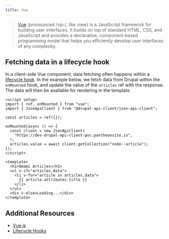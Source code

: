 ```yaml
---
title: Vue
---
```


> [Vue](https://vuejs.org/) (pronounced /vjuː/, like view) is a JavaScript framework for building user interfaces. It builds on top of standard HTML, CSS, and JavaScript and provides a declarative, component-based programming model that helps you efficiently develop user interfaces of any complexity.

## Fetching data in a lifecycle hook

In a client-side Vue component, data fetching often happens within a [lifecycle hook](https://vuejs.org/guide/essentials/lifecycle.html). In the example below, we fetch data from Drupal within the `onMounted` hook, and update the value of the `articles` ref with the response. The data will then be available for rendering in the template.

```vue live props={{ "client:visible": true }}
<script setup>
import { ref, onMounted } from "vue";
import { JsonApiClient } from "@drupal-api-client/json-api-client";

const articles = ref({});

onMounted(async () => {
  const client = new JsonApiClient(
    "https://dev-drupal-api-client-poc.pantheonsite.io",
  );
  articles.value = await client.getCollection("node--article");
});
</script>

<template>
  <h1>Umami Articles</h1>
  <ul v-if="articles.data">
    <li v-for="article in articles.data">
      {{ article.attributes.title }}
    </li>
  </ul>
  <div v-else>Loading...</div>
</template>
```

## Additional Resources

- [Vue.js](https://vuejs.org/)
- [Lifecycle Hooks](https://vuejs.org/guide/essentials/lifecycle.html)
